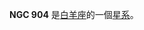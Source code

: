 {{NGCInfoBox|NGCID=NGC 904|發現者=讓·瑪璉·愛德華·史提芬|發現日期=1884年12月13日|其他編號=UGC 1852,MCG 4-6-24,ZWG 483.28|曆元=J2000.0|赤經=2時24分5.5秒
|赤緯=27°20'35"|星座=白羊座|星體=星系|星等=14.1|表面亮度=14.3|藍等=15.1}}

'''NGC 904''' 是[[白羊座|白羊座]]的一個[[星系|星系]]。

{{NGCReference|904}}

{{Catalogs|NGC=904}}